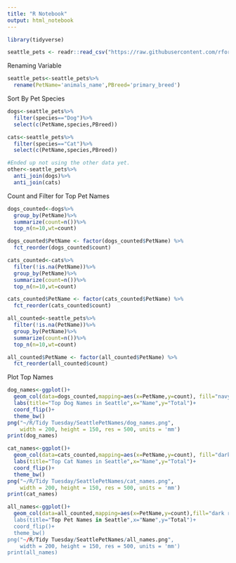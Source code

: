 ---
title: "R Notebook"
output: html_notebook
---

```{r}
library(tidyverse)
```
```{r}
seattle_pets <- readr::read_csv("https://raw.githubusercontent.com/rfordatascience/tidytuesday/master/data/2019/2019-03-26/seattle_pets.csv")
```
Renaming Variable
```{r}
seattle_pets<-seattle_pets%>% 
  rename(PetName='animals_name',PBreed='primary_breed')
```
Sort By Pet Species
```{r}
dogs<-seattle_pets%>%
  filter(species=="Dog")%>%
  select(c(PetName,species,PBreed))

cats<-seattle_pets%>%
  filter(species=="Cat")%>%
  select(c(PetName,species,PBreed))

#Ended up not using the other data yet. 
other<-seattle_pets%>%
  anti_join(dogs)%>%
  anti_join(cats)
```
Count and Filter for Top Pet Names 
```{r}
dogs_counted<-dogs%>%
  group_by(PetName)%>%
  summarize(count=n())%>%
  top_n(n=10,wt=count)

dogs_counted$PetName <- factor(dogs_counted$PetName) %>%
  fct_reorder(dogs_counted$count)

cats_counted<-cats%>%
  filter(!is.na(PetName))%>%
  group_by(PetName)%>%
  summarize(count=n())%>%
  top_n(n=10,wt=count)

cats_counted$PetName <- factor(cats_counted$PetName) %>%
  fct_reorder(cats_counted$count)

all_counted<-seattle_pets%>%
  filter(!is.na(PetName))%>%
  group_by(PetName)%>%
  summarize(count=n())%>%
  top_n(n=10,wt=count)

all_counted$PetName <- factor(all_counted$PetName) %>%
  fct_reorder(all_counted$count)
```
Plot Top Names
```{r}
dog_names<-ggplot()+
  geom_col(data=dogs_counted,mapping=aes(x=PetName,y=count), fill="navy blue")+
  labs(title="Top Dog Names in Seattle",x="Name",y="Total")+
  coord_flip()+
  theme_bw()
png("~/R/Tidy Tuesday/SeattlePetNames/dog_names.png",
    width = 200, height = 150, res = 500, units = 'mm')
print(dog_names)
```
```{r}
cat_names<-ggplot()+
  geom_col(data=cats_counted,mapping=aes(x=PetName,y=count), fill="dark green")+
  labs(title="Top Cat Names in Seattle",x="Name",y="Total")+
  coord_flip()+
  theme_bw()
png("~/R/Tidy Tuesday/SeattlePetNames/cat_names.png",
    width = 200, height = 150, res = 500, units = 'mm')
print(cat_names)
```
```{r}
all_names<-ggplot()+
  geom_col(data=all_counted,mapping=aes(x=PetName,y=count),fill="dark red)+
  labs(title="Top Pet Names in Seattle",x="Name",y="Total")+
  coord_flip()+
  theme_bw()
png("~/R/Tidy Tuesday/SeattlePetNames/all_names.png",
    width = 200, height = 150, res = 500, units = 'mm')
print(all_names)
```
